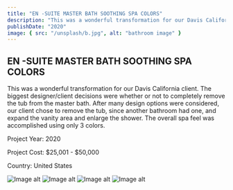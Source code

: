 ```yaml
---
title: "EN -SUITE MASTER BATH SOOTHING SPA COLORS"
description: "This was a wonderful transformation for our Davis California client. The biggest designer/client decisions were whether or not to completely remove the tub from the master bath. After many design options were considered, our client chose to remove the tub, since another bathroom had one, and expand the vanity area and enlarge the shower. The overall spa feel was accomplished using only 3 colors."
publishDate: "2020"
image: { src: "/unsplash/b.jpg", alt: "bathroom image" }
---
```


## EN -SUITE MASTER BATH SOOTHING SPA COLORS

This was a wonderful transformation for our Davis California client. The biggest designer/client decisions were whether or not to completely remove the tub from the master bath. After many design options were considered, our client chose to remove the tub, since another bathroom had one, and expand the vanity area and enlarge the shower. The overall spa feel was accomplished using only 3 colors.

Project Year: 2020

Project Cost: $25,001 - $50,000

Country: United States

<img src="/unsplash/k.jpg" alt="Image alt" />
<img src="/unsplash/k.jpg" alt="Image alt" />
<img src="/unsplash/k.jpg" alt="Image alt" />
<img src="/unsplash/k.jpg" alt="Image alt" />
